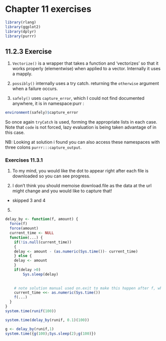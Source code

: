 # Chapter 11 exercises


```r
library(rlang)
library(ggplot2)
library(dplyr)
library(purrr)
```

## 11.2.3 Exercise 

1) `Vectorize()` is a wrapper that takes a function and 'vectorizes' so that it works properly (elementwise) when applied to a vector. Internally it uses a mapply.

2) `possibly()` internally uses a try catch. returning the `otherwise` argument when a failure occurs.

3) `safely()` uses `capture_error`, which I could not find documented anywhere, it is in namespace:purr : 

```r
environment(safely)$capture_error
```
So once again `tryCatch` is used, forming the appropriate lists in each case. Note that `code` is not forced, lazy evaluation is being taken advantage of in this case.

NB: Looking at solution i found you can also access these namespaces with three colons `purrr:::capture_output`.

###  Exercises 11.3.1

1) To my mind, you would like the dot to appear right after each file is downloaded so you can see progress. 

2) I don't think you should memoise download.file as the data at  the url might change and you would like to capture that!

* skipped 3 and 4 

5)

```r
delay_by <- function(f, amount) {
  force(f)
  force(amount)
  current_time <- NULL
  function(...) {
    if(!is.null(current_time))
    {
    delay <- amount - (as.numeric(Sys.time())- current_time)
    } else {
    delay <- amount
    }
    if(delay >0)
        Sys.sleep(delay)
    
    
    # note solution manual used on.exit to make this happen after f, which is another intepretation
    current_time <<- as.numeric(Sys.time())
    f(...)
  }
}
system.time(runif(100))

system.time(delay_by(runif, 0.1)(100))

g <- delay_by(runif,1) 
system.time({g(100);Sys.sleep(2);g(100)})
```





